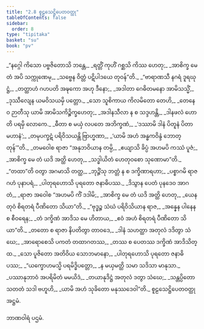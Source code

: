 ```yaml
---
title: "2.8 စူဠသေဋ္ဌိပေတဝတ္ထု"
tableOfContents: false
sidebar:
  order: 8
type: "tipitaka"
basket: "su"
book: "pv"
---
```



<DynamicBreadcrumb />

<Division number="246" book="pv" e="ch" v="19" p="152">

<Paragraph number="269" type="verses" book="pv">
_“နဂ္ဂေါ ကိသော ပဗ္ဗဇိတောသိ ဘန္တေ,_  
_ရတ္တိံ ကုဟိံ ဂစ္ဆသိ ကိဿ ဟေတု;_  
_အာစိက္ခ မေ တံ အပိ သက္ကုဏေမု,_  
_သဗ္ဗေန ဝိတ္တံ ပဋိပါဒယေ တုဝန်”တိ._  

</Paragraph>

</Division>
<Division number="247" book="pv" e="ch" v="19" p="153">

<Paragraph number="270" type="verses" book="pv">
_“ဗာရာဏသီ နဂရံ ဒူရဃုဋ္ဌံ,_  
_တတ္ထာဟံ ဂဟပတိ အဍ္ဎကော အဟု ဒီနော;_  
_အဒါတာ ဂေဓိတမနော အာမိသသ္မိံ,_  
_ဒုဿီလျေန ယမဝိသယမှိ ပတ္တော._  

</Paragraph>

</Division>
<Division number="248" book="pv" e="ch" v="19" p="153">

<Paragraph number="271" type="verses" book="pv">
_သော သူစိကာယ ကိလမိတော တေဟိ,_  
_တေနေဝ ဉာတီသု ယာမိ အာမိသကိဉ္စိက္ခဟေတု;_  
_အဒါနသီလာ န စ သဒ္ဒဟန္တိ,_  
_ဒါနဖလံ ဟောတိ ပရမှိ လောကေ._  

</Paragraph>

</Division>
<Division number="249" book="pv" e="ch" v="19" p="153">

<Paragraph number="272" type="verses" book="pv">
_ဓီတာ စ မယှံ လပတေ အဘိက္ခဏံ,_  
_‘ဒဿာမိ ဒါနံ ပိတူနံ ပိတာမဟာနံ’;_  
_တမုပက္ခဋံ ပရိဝိသယန္တိ ဗြာဟ္မဏာ,_  
_‘ယာမိ အဟံ အန္ဓကဝိန္ဒံ ဘောတ္တုန်’”တိ._  

</Paragraph>

</Division>
<Division number="250" book="pv" e="ch" v="19" p="153">

<Paragraph number="273" type="verses" book="pv">
_တမဝေါစ ရာဇာ “အနုဘဝိယာန တမ္ပိ,_  
_ဧယျာသိ ခိပ္ပံ အဟမပိ ကဿံ ပူဇံ;_  
_အာစိက္ခ မေ တံ ယဒိ အတ္ထိ ဟေတု,_  
_သဒ္ဓါယိတံ ဟေတုဝစော သုဏောမာ”တိ._  

</Paragraph>

</Division>
<Division number="251" book="pv" e="ch" v="19" p="153">

<Paragraph number="274" type="verses" book="pv">
_“တထာ”တိ ဝတွာ အဂမာသိ တတ္ထ,_  
_ဘုဉ္ဇိံသု ဘတ္တံ န စ ဒက္ခိဏာရဟာ;_  
_ပစ္စာဂမိ ရာဇဂဟံ ပုနာပရံ,_  
_ပါတုရဟောသိ ပုရတော ဇနာဓိပဿ._  

</Paragraph>

</Division>
<Division number="252" book="pv" e="ch" v="19" p="153">

<Paragraph number="275" type="verses" book="pv">
_ဒိသွာန ပေတံ ပုနဒေဝ အာဂတံ,_  
_ရာဇာ အဝေါစ “အဟမပိ ကိံ ဒဒါမိ;_  
_အာစိက္ခ မေ တံ ယဒိ အတ္ထိ ဟေတု,_  
_ယေန တုဝံ စိရတရံ ပီဏိတော သိယာ”တိ._  

</Paragraph>

</Division>
<Division number="253" book="pv" e="ch" v="19" p="153">

<Paragraph number="276" type="verses" book="pv">
_“ဗုဒ္ဓဉ္စ သံဃံ ပရိဝိသိယာန ရာဇ,_  
_အန္နေန ပါနေန စ စီဝရေန;_  
_တံ ဒက္ခိဏံ အာဒိသ မေ ဟိတာယ,_  
_ဧဝံ အဟံ စိရတရံ ပီဏိတော သိယာ”တိ._  

</Paragraph>

</Division>
<Division number="254" book="pv" e="ch" v="19" p="154">

<Paragraph number="277" type="verses" book="pv">
_တတော စ ရာဇာ နိပတိတွာ တာဝဒေ,_  
_ဒါနံ သဟတ္ထာ အတုလံ ဒဒိတွာ သံဃေ;_  
_အာရောစေသိ ပကတံ တထာဂတဿ,_  
_တဿ စ ပေတဿ ဒက္ခိဏံ အာဒိသိတ္ထ._  

</Paragraph>

</Division>
<Division number="255" book="pv" e="ch" v="19" p="154">

<Paragraph number="278" type="verses" book="pv">
_သော ပူဇိတော အတိဝိယ သောဘမာနော,_  
_ပါတုရဟောသိ ပုရတော ဇနာဓိပဿ;_  
_“ယက္ခောဟမသ္မိ ပရမိဒ္ဓိပတ္တော,_  
_န မယှမတ္ထိ သမာ သဒိသာ မာနုသာ._  

</Paragraph>

</Division>
<Division number="256" book="pv" e="ch" v="19" p="154">

<Paragraph number="279" type="verses" book="pv">
_ပဿာနုဘာဝံ အပရိမိတံ မမယိဒံ,_  
_တယာနုဒိဋ္ဌံ အတုလံ ဒတွာ သံဃေ;_  
_သန္တပ္ပိတော သတတံ သဒါ ဗဟူဟိ,_  
_ယာမိ အဟံ သုခိတော မနုဿဒေဝါ”တိ._  


</Paragraph>
</Division>

<Paragraph number="280" type="center" book="pv">
စူဠသေဋ္ဌိပေတဝတ္ထု အဋ္ဌမံ.

  
ဘာဏဝါရံ ပဌမံ.
</Paragraph>